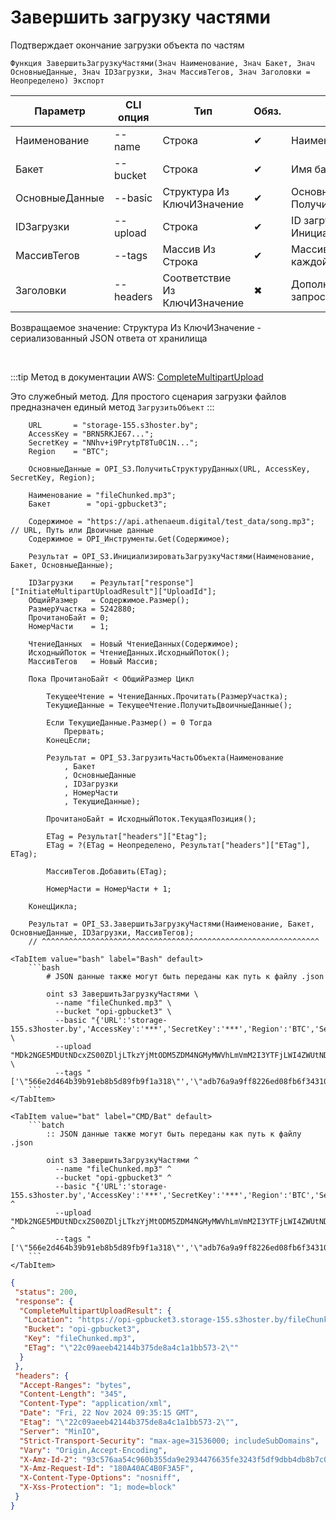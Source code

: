 ﻿---
sidebar_position: 5
---


# Завершить загрузку частями
 Подтверждает окончание загрузки объекта по частям



`Функция ЗавершитьЗагрузкуЧастями(Знач Наименование, Знач Бакет, Знач ОсновныеДанные, Знач IDЗагрузки, Знач МассивТегов, Знач Заголовки = Неопределено) Экспорт`

  | Параметр | CLI опция | Тип | Обяз. | Назначение |
  |-|-|-|-|-|
  | Наименование | --name | Строка | &#x2714; | Наименование объекта в бакете |
  | Бакет | --bucket | Строка | &#x2714; | Имя бакета для загрузки объекта |
  | ОсновныеДанные | --basic | Структура Из КлючИЗначение | &#x2714; | Основные данные запроса. См. ПолучитьСтруктуруДанных |
  | IDЗагрузки | --upload | Строка | &#x2714; | ID загрузки по частям. См. ИнициализироватьЗагрузкуЧастями |
  | МассивТегов | --tags | Массив Из Строка | &#x2714; | Массив тегов (Etag) из загрузок каждой части |
  | Заголовки | --headers | Соответствие Из КлючИЗначение | &#x2716; | Дополнительные заголовки запроса, если необходимо |

  
  Возвращаемое значение:   Структура Из КлючИЗначение - сериализованный JSON ответа от хранилища

<br/>

:::tip
Метод в документации AWS: [CompleteMultipartUpload](https://docs.aws.amazon.com/AmazonS3/latest/API/API_CompleteMultipartUpload.html)

Это служебный метод. Для простого сценария загрузки файлов предназначен единый метод `ЗагрузитьОбъект`
:::
<br/>



```bsl title="Пример использования для 1С:Предприятие/OneScript"
    URL       = "storage-155.s3hoster.by";
    AccessKey = "BRN5RKJE67...";
    SecretKey = "NNhv+i9PrytpT8Tu0C1N...";
    Region    = "BTC";

    ОсновныеДанные = OPI_S3.ПолучитьСтруктуруДанных(URL, AccessKey, SecretKey, Region);

    Наименование = "fileChunked.mp3";
    Бакет        = "opi-gpbucket3";

    Содержимое = "https://api.athenaeum.digital/test_data/song.mp3"; // URL, Путь или Двоичные данные
    Содержимое = OPI_Инструменты.Get(Содержимое);

    Результат = OPI_S3.ИнициализироватьЗагрузкуЧастями(Наименование, Бакет, ОсновныеДанные);

    IDЗагрузки    = Результат["response"]["InitiateMultipartUploadResult"]["UploadId"];
    ОбщийРазмер   = Содержимое.Размер();
    РазмерУчастка = 5242880;
    ПрочитаноБайт = 0;
    НомерЧасти    = 1;

    ЧтениеДанных  = Новый ЧтениеДанных(Содержимое);
    ИсходныйПоток = ЧтениеДанных.ИсходныйПоток();
    МассивТегов   = Новый Массив;

    Пока ПрочитаноБайт < ОбщийРазмер Цикл

        ТекущееЧтение = ЧтениеДанных.Прочитать(РазмерУчастка);
        ТекущиеДанные = ТекущееЧтение.ПолучитьДвоичныеДанные();

        Если ТекущиеДанные.Размер() = 0 Тогда
            Прервать;
        КонецЕсли;

        Результат = OPI_S3.ЗагрузитьЧастьОбъекта(Наименование
            , Бакет
            , ОсновныеДанные
            , IDЗагрузки
            , НомерЧасти
            , ТекущиеДанные);

        ПрочитаноБайт = ИсходныйПоток.ТекущаяПозиция();

        ETag = Результат["headers"]["Etag"];
        ETag = ?(ETag = Неопределено, Результат["headers"]["ETag"], ETag);

        МассивТегов.Добавить(ETag);

        НомерЧасти = НомерЧасти + 1;

    КонецЦикла;

    Результат = OPI_S3.ЗавершитьЗагрузкуЧастями(Наименование, Бакет, ОсновныеДанные, IDЗагрузки, МассивТегов);
    // ^^^^^^^^^^^^^^^^^^^^^^^^^^^^^^^^^^^^^^^^^^^^^^^^^^^^^^^^^^^^^^
```
    

 <Tabs>
  
    <TabItem value="bash" label="Bash" default>
        ```bash
            # JSON данные также могут быть переданы как путь к файлу .json
            
            oint s3 ЗавершитьЗагрузкуЧастями \
              --name "fileChunked.mp3" \
              --bucket "opi-gpbucket3" \
              --basic "{'URL':'storage-155.s3hoster.by','AccessKey':'***','SecretKey':'***','Region':'BTC','Service':'s3'}" \
              --upload "MDk2NGE5MDUtNDcxZS00ZDljLTkzYjMtODM5ZDM4NGMyMWVhLmVmM2I3YTFjLWI4ZWUtNDBiZC1hN2JkLThiZjhhZTU1OWMzNA" \
              --tags "['\"566e2d464b39b91eb8b5d89fb9f1a318\"','\"adb76a9a9ff8226ed08fb6f343102908\"']"
        ```
    </TabItem>
  
    <TabItem value="bat" label="CMD/Bat" default>
        ```batch
            :: JSON данные также могут быть переданы как путь к файлу .json
            
            oint s3 ЗавершитьЗагрузкуЧастями ^
              --name "fileChunked.mp3" ^
              --bucket "opi-gpbucket3" ^
              --basic "{'URL':'storage-155.s3hoster.by','AccessKey':'***','SecretKey':'***','Region':'BTC','Service':'s3'}" ^
              --upload "MDk2NGE5MDUtNDcxZS00ZDljLTkzYjMtODM5ZDM4NGMyMWVhLmVmM2I3YTFjLWI4ZWUtNDBiZC1hN2JkLThiZjhhZTU1OWMzNA" ^
              --tags "['\"566e2d464b39b91eb8b5d89fb9f1a318\"','\"adb76a9a9ff8226ed08fb6f343102908\"']"
        ```
    </TabItem>
</Tabs>


```json title="Результат"
{
 "status": 200,
 "response": {
  "CompleteMultipartUploadResult": {
   "Location": "https://opi-gpbucket3.storage-155.s3hoster.by/fileChunked.mp3",
   "Bucket": "opi-gpbucket3",
   "Key": "fileChunked.mp3",
   "ETag": "\"22c09aeeb42144b375de8a4c1a1bb573-2\""
  }
 },
 "headers": {
  "Accept-Ranges": "bytes",
  "Content-Length": "345",
  "Content-Type": "application/xml",
  "Date": "Fri, 22 Nov 2024 09:35:15 GMT",
  "Etag": "\"22c09aeeb42144b375de8a4c1a1bb573-2\"",
  "Server": "MinIO",
  "Strict-Transport-Security": "max-age=31536000; includeSubDomains",
  "Vary": "Origin,Accept-Encoding",
  "X-Amz-Id-2": "93c576aa54c960b355da9e2934476635fe3243f5df9dbb4db8b7c0d94bec7cd1",
  "X-Amz-Request-Id": "180A40AC4B0F3A5F",
  "X-Content-Type-Options": "nosniff",
  "X-Xss-Protection": "1; mode=block"
 }
}
```
